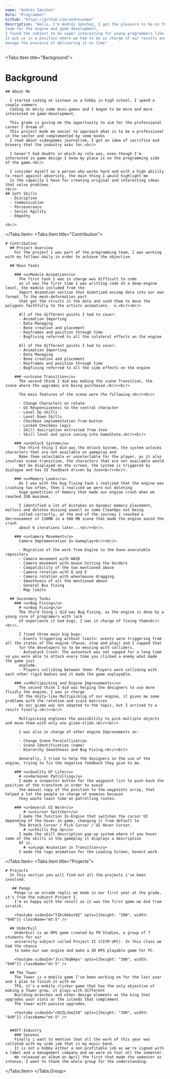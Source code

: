 ```yaml
---
name: "Andrés Sánchez"
Role: "Programmer"
Github: "https://github.com/andreusama"
Description: "Hello, I'm Andrés Sánchez, I got the pleasure to be on the programming 
team for the engine and game development, 
I found the subject to be super interesting for young programmers like us because
It put us in a position where we had to be in charge of our results and 
manage the pressure of delivering it on time"
---
```



  <Tabs.Item title="Background">

  # Background
    ## About Me
    
      I started coding at sixteen as a hobby in high school, I spend a couple summers 
      Coding on Unity some mini-games and I began to be more and more interested on game-development.
      
      This grade is giving me the opportunity to aim for the professional career I dream of.
      This project made me easier to approach what is to be a professional in the sector and complemented by some books 
      I read about videogames journalism, I got an idea of ​​sacrifice and bravery that the industry asks for.<br/>

      I haven't had doubts in which my role was, even though I'm interested in game design I know my place is on the programming side of the game.<br/>

      I consider myself as a person who works hard and with a high ability to react against adversity, the main thing I would highlight me 
      Is the capacity I have for creating original and interesting ideas that solve problems.
    <br/>
    ## Soft Skills
      - Discipline
      - Communication
      - Perseverance
      - Social Agility
      - Empathy

    <br/>
  
  </Tabs.Item>
  <Tabs.Item title="Contribution">

    # Contribution
      ## Project Overview
        For the project I was part of the programming team, I was working with my fellows daily in order to achieve the objective. 

      ## Main Tasks

        ### <u>Module Animation</u>
          The first task I was in charge was difficult to code
          as it was the first time I was writting code at a deep-engine level, the module included from the 
          Import Animation section that mimetized assimp data into our own format. To the mesh-deformation part
          that got the structs in the data and used them to move the polygons faithfully to the artists animations.  o.<br/><br/>

          All of the different points I had to cover:
          - Animation Importing
          - Data Managing
          - Bone creation and placement
          - Keyframes and position through time 
          - Bugfixing referred to all the colateral effects on the engine

          All of the different points I had to cover:
          - Animation Importing
          - Data Managing
          - Bone creation and placement
          - Keyframes and position through time 
          - Bugfixing referred to all the side effects on the engine

        ### <u>Scene Transition</u>
          The second think I did was making the scene Transition, the scene where the upgrades are being purchased.<br/><br/>

          The main features of the scene were the following.<br/><br/>

          - Change Characters on rotate
          - UI Responsiveness to the central character 
          - Level Up skills
          - Level Down Skills
          - Checkbox implementation from button
          - Locked Checkbox logic
          - Skill description extracted from Json
          - Skill level and spice saving into GameState.<br/><br/>

        ### <u>Unlock System</u>
          The third thing I did was the Unlock System, the system unlocks characters that are not available on gameplay and 
          Make them selectable or unselectable for the player, as it also involves scene transition, the characters that are not available would 
          Not be displayed on the screen, the system is triggered by dialogue and has UI feedback driven by Json<br/><br/>.

        ### <u>Memory Leaks</u>
          As I was with the bug fixing task i realized that the engine was crashing too often, then I realised we were not deleting 
          huge quantities of memory that made our engine crash when we reached 2GB maximum.
          
          I identified a lot of mistakes on dynamic memory placement, mallocs and deletes missing aswell as some CleanUps not being
          called correctly, at the end of the journey I reached a decreasement of 150MB in a 500 MB scene that made the engine avoid the crash 
          about 6 iterations later...<br/><br/>.

        ### <u>Camera Movement</u>
          Camera Implementation In-Gameplay<br/><br/>.

          - Migration of the work from Engine to the Dune executable repository
          - Camera movement with WASD
          - Camera movement with mouse hitting the borders
          - Compatibility of the two mentioned above 
          - Camera rotation with Q and E
          - Camera rotation with wheelmouse dragging
          - Smoothness of all the mentioned above
          - General Bux fixing
          - Map limits 

      ## Secondary Tasks
        ### <u>Bug Fixing</u>
          # <u>Bug Fixing</u>
          The third thing i did was Bug Fixing, as the engine is done by a young core of programers with lack
          of experience it had bugs, I was in charge of fixing them<br/><br/>.

          I fixed three main big bugs:
          - Events triggering without limits: events were triggering from all the states of the engine (Pause, stop and play) and I capped that 
          for the developers no to be messing with colliders.
          - Autoatack Crash: The autoatack was not capped for a long time so you were able to attack every time you clicked a enemy what made the game just 
          explode.
          - Players colliding between them: Players were colliding with each other rigid bodies and it made the game unplayable.

        ### <u>Multipicking and Engine Improvements</u>
          The second think I did was helping the designers to use more fluidly the engine, I was in charge
          Of the Unity-like Multipicking of our engine, it gives me some problems with the rotation and scale matrices
          As our gizmo was not adapted to the topic, but I arrived to a result finally.<br/><br/>

          Multipicking engloves the possibility to pick multiple objects and move them with only one gizmo-slide.<br/><br/>

          I was also in charge of other engine Improvements as:
          
          - Change Scene Paralellization
          - Scene Identification (name)
          - Hierarchy Smoothness and Bug Fixing.<br/><br/>

          Generally, I tried to help the designers in the use of the engine, trying to fix the negative feedback they give to me. 

        ### <u>Quality Of Life</u>
          # <u>Harkonen Patrolling</u>
          I made a inspector button for the waypoint list to push back the position of the transform in order to avoid
          the manual copy of the position to the waypoints array, that helped a lot the people in charge of enemies because 
          they waste least time on patrolling routes. 

        ### <u>General UI Work</u>
            # <u>Cursor Switcher</u>
          I made the function In-Engine that switches the cursor UI depending of the hover in-game, changing it from default to
          The Attack Cursor / Pick Cursor / UI Hover Cursor. 
            # <u>Skills Pop Up</u>
          I made the skill description pop-up system where if you hover some of the skills in the gameplay it displays a description
          Of it. 
            # <u>Logo Animation in Transition</u>
          I made the logo animation for the Loading Screen, honest work. 
          

  </Tabs.Item>
  <Tabs.Item title="Projects">

    # Projects
      In this section you will find out all the projects i've been involved.

       ## Pengo
        Pengo is an arcade replic we made in our first year at the grade, it's from the subject Project I.
        I'm so happy with the result as it was the first game we did from scratch.

        <Youtube videoId="YZkckbkut8I" opts={{height: "390", width: "640"}} className="mt-5" />

      ## UnderEvil
        UnderEvil is an RPG game created by FM Studios, a group of 7 students for our
        university subject called Project II (CITM UPC). In this class we had the chance
        to make our own engine and make a 2D RPG playable game for PC.

        <Youtube videoId="Jcrc76qN4ps" opts={{height: "390", width: "640"}} className="mt-5" />

      ## The Tower
        The Tower is a mobile game I've been working on for the last year and I plan to finish it with me
        TFG, it's a mobile clicker game that has the only objective of making a Tower grow, it plays with different
        Building branches and other design elements as the king that upgrades your stats or the islands that complement
        The tower with passive upgrades.

        <Youtube videoId="c02ZLJmoZz0" opts={{height: "390", width: "640"}} className="mt-5" />


      ##Off-Industry
        ### Sexenni
        Finally i want to mention that all the work of this year was collated with my side job that is my music band.
        It is not a hobby either a non profitable job as we're signed with a label and a management company and we were on tour all the semester.
        We released an album on April the first that made the semester so intense, I want to thank the whole group for the understanding.

  </Tabs.Item>
</Tabs.Group>
